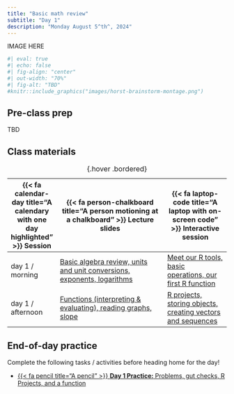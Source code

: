 ```yaml
---
title: "Basic math review"
subtitle: "Day 1"
description: "Monday August 5^th^, 2024"
---
```


::: {.center-text}
IMAGE HERE
:::

```r
#| eval: true 
#| echo: false
#| fig-align: "center"
#| out-width: "70%" 
#| fig-alt: "TBD"
#knitr::include_graphics("images/horst-brainstorm-montage.png")
```

## Pre-class prep

TBD

## Class materials

| {{< fa calendar-day title="A calendary with one day highlighted" >}} Session  | {{< fa person-chalkboard title="A person motioning at a chalkboard" >}} Lecture slides  |  {{< fa laptop-code title="A laptop with on-screen code" >}} Interactive session |
|-------------------|-----------------------------------------------------------------------------------------------------------------------------------------------------|----------------------------------------------------------------------------------|
| day 1 / morning   | [Basic algebra review, units and unit conversions, exponents, logarithms](){target="_blank"} | [Meet our R tools, basic operations, our first R function](interactive-session-keys/interactive-session-1a.qmd){target="_blank"} |
| day 1 / afternoon | [Functions (interpreting & evaluating), reading graphs, slope](){target="_blank"} | [R projects, storing objects, creating vectors and sequences](interactive-session-keys/interactive-session-1b.qmd){target="_blank"} |
: {.hover .bordered} 

## End-of-day practice

Complete the following tasks / activities before heading home for the day!

- [{{< fa pencil title="A pencil" >}} **Day 1 Practice:** Problems, gut checks, R Projects, and a function](eod-practice/tbd.qmd){target="_blank"}

